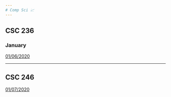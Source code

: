 ```yaml
---
# Comp Sci 📈
---
```


## CSC 236

### January
[01/06/2020](./assembly/notes/010620.Rmd)

---

## CSC 246
[01/07/2020](./opsys/notes/010720.Rmd)

